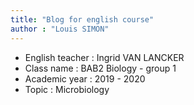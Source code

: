 ```yaml
---
title: "Blog for english course"
author : "Louis SIMON"
---
```


* English teacher : Ingrid VAN LANCKER
* Class name : BAB2 Biology - group 1
* Academic year : 2019 - 2020
* Topic : Microbiology 

